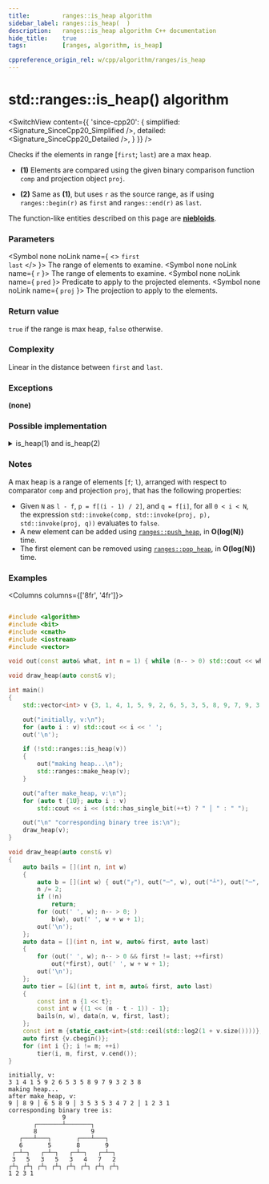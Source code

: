 ```yaml
---
title:         ranges::is_heap algorithm
sidebar_label: ranges::is_heap(  )
description:   ranges::is_heap algorithm C++ documentation
hide_title:    true
tags:          [ranges, algorithm, is_heap]

cppreference_origin_rel: w/cpp/algorithm/ranges/is_heap
---
```




<!-- Terms -->

<!----------------- Codes ---------------------->


# std::ranges::is_heap() algorithm

<SwitchView content={{
	'since-cpp20': {
		simplified:	<Signature_SinceCpp20_Simplified />,
		detailed:	<Signature_SinceCpp20_Detailed />,
	}
}} />

Checks if the elements in range [`first`; `last`) are a max heap.

- **(1)** Elements are compared using the given binary comparison function `comp` and projection object `proj`.

- **(2)** Same as **(1)**, but uses `r` as the source range, as if using `ranges::begin(r)` as `first` and `ranges::end(r)` as `last`.

The function-like entities described on this page are [**niebloids**](#).

### Parameters

<SymbolTable>

  <Symbol none noLink name={ <> <code>first</code> <br/> <code>last</code> </> }>
    The range of elements to examine.
  </Symbol>
  <Symbol none noLink name={ <code>r</code> }>
    The range of elements to examine.
  </Symbol>
  <Symbol none noLink name={ <code>pred</code> }>
    Predicate to apply to the projected elements.
  </Symbol>
  <Symbol none noLink name={ <code>proj</code> }>
    The projection to apply to the elements.
  </Symbol>

</SymbolTable>

### Return value

`true` if the range is max heap, `false` otherwise.

### Complexity

Linear in the distance between `first` and `last`.

### Exceptions

**(none)**

### Possible implementation

<details>
<summary>is_heap(1) and is_heap(2)</summary>

```cpp
struct is_heap_fn
{
    template<std::random_access_iterator I, std::sentinel_for<I> S,
             class Proj = std::identity, std::indirect_strict_weak_order<
             std::projected<I, Proj>> Comp = ranges::less>
    constexpr bool operator()(I first, S last, Comp comp = {}, Proj proj = {}) const
    {
        return (last == ranges::is_heap_until(first, last,
                                              std::move(comp), std::move(proj)));
    }

    template<ranges::random_access_range R, class Proj = std::identity,
             std::indirect_strict_weak_order<std::projected<ranges::iterator_t<R>, Proj>>
             Comp = ranges::less>
    constexpr bool operator()(R&& r, Comp comp = {}, Proj proj = {}) const
    {
        return (*this)(ranges::begin(r), ranges::end(r),
                       std::move(comp), std::move(proj));
    }
};

inline constexpr is_heap_fn is_heap {};
```

</details>

### Notes

A max heap is a range of elements [`f`; `l`), arranged with respect to comparator `comp` and projection `proj`, that has the following properties:
 - Given `N` as `l - f`, `p = f[(i - 1) / 2]`, and `q = f[i]`, for all `0 < i < N`, the expression `std::invoke(comp, std::invoke(proj, p), std::invoke(proj, q))` evaluates to `false`.
 - A new element can be added using [`ranges::push_heap`](#), in **O(log(N))** time.
 - The first element can be removed using [`ranges::pop_heap`](#), in **O(log(N))** time.

### Examples

<Columns columns={['8fr', '4fr']}>
<div>

```cpp title='Main.cpp' showLineNumbers

#include <algorithm>
#include <bit>
#include <cmath>
#include <iostream>
#include <vector>

void out(const auto& what, int n = 1) { while (n-- > 0) std::cout << what; }

void draw_heap(auto const& v);

int main()
{
    std::vector<int> v {3, 1, 4, 1, 5, 9, 2, 6, 5, 3, 5, 8, 9, 7, 9, 3, 2, 3, 8};

    out("initially, v:\n");
    for (auto i : v) std::cout << i << ' ';
    out('\n');

    if (!std::ranges::is_heap(v))
    {
        out("making heap...\n");
        std::ranges::make_heap(v);
    }

    out("after make_heap, v:\n");
    for (auto t {1U}; auto i : v)
        std::cout << i << (std::has_single_bit(++t) ? " │ " : " ");

    out("\n" "corresponding binary tree is:\n");
    draw_heap(v);
}

void draw_heap(auto const& v)
{
    auto bails = [](int n, int w)
    {
        auto b = [](int w) { out("┌"), out("─", w), out("┴"), out("─", w), out("┐"); };
        n /= 2;
        if (!n)
            return;
        for (out(' ', w); n-- > 0; )
            b(w), out(' ', w + w + 1);
        out('\n');
    };
    auto data = [](int n, int w, auto& first, auto last)
    {
        for (out(' ', w); n-- > 0 && first != last; ++first)
            out(*first), out(' ', w + w + 1);
        out('\n');
    };
    auto tier = [&](int t, int m, auto& first, auto last)
    {
        const int n {1 << t};
        const int w {(1 << (m - t - 1)) - 1};
        bails(n, w), data(n, w, first, last);
    };
    const int m {static_cast<int>(std::ceil(std::log2(1 + v.size())))};
    auto first {v.cbegin()};
    for (int i {}; i != m; ++i)
        tier(i, m, first, v.cend());
}
```

</div>
<div>

```plaintext title="Possible Output"
initially, v:
3 1 4 1 5 9 2 6 5 3 5 8 9 7 9 3 2 3 8
making heap...
after make_heap, v:
9 │ 8 9 │ 6 5 8 9 │ 3 5 3 5 3 4 7 2 │ 1 2 3 1
corresponding binary tree is:
               9
       ┌───────┴───────┐
       8               9
   ┌───┴───┐       ┌───┴───┐
   6       5       8       9
 ┌─┴─┐   ┌─┴─┐   ┌─┴─┐   ┌─┴─┐
 3   5   3   5   3   4   7   2
┌┴┐ ┌┴┐ ┌┴┐ ┌┴┐ ┌┴┐ ┌┴┐ ┌┴┐ ┌┴┐
1 2 3 1
```

</div>
</Columns>
